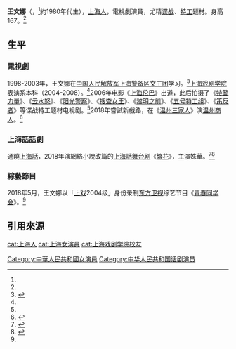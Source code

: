 '''王文娜'''（{{bd||7月11日||}}，<ref name="华视"/>約1980年代生），[[上海人|上海人]]，電視劇演員，尤精[[谍战|谍战]]、[[特工|特工]]题材。身高167。<ref name="华视"/>

==生平==
===電視劇===
1998-2003年，王文娜在[[中国人民解放军上海警备区|中国人民解放军上海警备区]][[文工团|文工团]]学习。<ref name="华视">{{cite news|title=明星经纪>王文娜|date=|author=|publisher=华视娱乐传媒(广州)有限公司|url=https://www.hsstar.com/starview_938.html|archiveurl=https://web.archive.org/web/20200829122923/https://www.hsstar.com/starview_938.html|archivedate=2020-08-29|accessdate=2020-08-29|dead-url=no}}</ref>[[上海戏剧学院|上海戏剧学院]]表演系本科（2004-2008）。<ref name="华视"/>2006年电影《[[上海伦巴|上海伦巴]]》出道，此后拍摄了《[[特警力量|特警力量]]》、《[[云水怒|云水怒]]》、《[[阳光警察|阳光警察]]》、《[[搜查女王|搜查女王]]》、《[[黎明之前_(电视剧)|黎明之前]]》、《[[五号特工组|五号特工组]]》、《[[策反者|策反者]]》等谍战特工题材电视剧。<ref name="华视"/>2018年嘗試新戲路，在《[[温州三家人|温州三家人]]》演[[温州商人|温州商人]]。<ref>{{cite news|title=[人物专访]王文娜：最期待《温州三家人》中的精彩表现|date=2019-01-02|author=周红|publisher=《[[温州新壹周|温州新壹周]]》|url=https://www.sohu.com/a/286089478_467515|archiveurl=https://web.archive.org/web/20200829120029/https://www.sohu.com/a/286089478_467515|archivedate=2020-08-29|accessdate=2020-08-29|dead-url=no}}</ref>

===上海話話劇===
通曉[[上海話|上海話]]，2018年演網絡小說改篇的[[上海話|上海話]][[舞台剧|舞台剧]]《[[繁花|繁花]]》，主演姝華。<ref>{{cite news|title=[千言万语道不尽]《繁花》中的那些“花儿们”|date=2018-09-21|author=|publisher=[[獨角秀|獨角秀]]|url=https://zhuanlan.zhihu.com/p/45105125|archiveurl=https://archive.is/QchA7|archivedate=2020-08-29}}</ref><ref>{{cite news|title=陈建华悲剧共同体：舞台剧《繁花》观后记|date=2018-02-27|author=|publisher=[[澎湃新闻|澎湃新闻]]|url=https://www.sohu.com/a/224298189_260616|archiveurl=https://web.archive.org/web/20200829123200/https://www.sohu.com/a/224298189_260616|archivedate=2020-08-29|accessdate=2020-08-29|dead-url=no}}</ref>

===綜藝節目===
2018年5月，王文娜以「[[上戏|上戏]]2004级」身份录制[[东方卫视|东方卫视]]综艺节目《[[青春同学会|青春同学会]]》。<ref name="华视"/>

==引用來源==
{{REFLIST}}

[[cat:上海人|cat:上海人]]
[[Category:中華人民共和國女演員|Category:中華人民共和國女演員]]
[[Category:中华人民共和国话剧演员|Category:中华人民共和国话剧演员]]
[[cat:上海女演員|cat:上海女演員]]
[[cat:上海戏剧学院校友|cat:上海戏剧学院校友]]